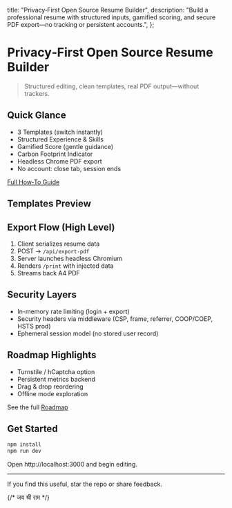 
  title: "Privacy‑First Open Source Resume Builder",
  description: "Build a professional resume with structured inputs, gamified scoring, and secure PDF export—no tracking or persistent accounts.",
};

# Privacy‑First Open Source Resume Builder

> Structured editing, clean templates, real PDF output—without trackers.

## Quick Glance
- 3 Templates (switch instantly)
- Structured Experience & Skills
- Gamified Score (gentle guidance)
- Carbon Footprint Indicator
- Headless Chrome PDF export
- No account: close tab, session ends

[Full How‑To Guide](../../../docs/blog-how-to-resume-builder.md)

## Templates Preview
<TemplateShowcase />

## Export Flow (High Level)
1. Client serializes resume data
2. POST → `/api/export-pdf`
3. Server launches headless Chromium
4. Renders `/print` with injected data
5. Streams back A4 PDF

## Security Layers
- In-memory rate limiting (login + export)
- Security headers via middleware (CSP, frame, referrer, COOP/COEP, HSTS prod)
- Ephemeral session model (no stored user record)

## Roadmap Highlights
- Turnstile / hCaptcha option
- Persistent metrics backend
- Drag & drop reordering
- Offline mode exploration

See the full [Roadmap](/docs/roadmap.md)

## Get Started
```bash
npm install
npm run dev
```
Open http://localhost:3000 and begin editing.

---

If you find this useful, star the repo or share feedback.

{/* जय श्री राम */}
